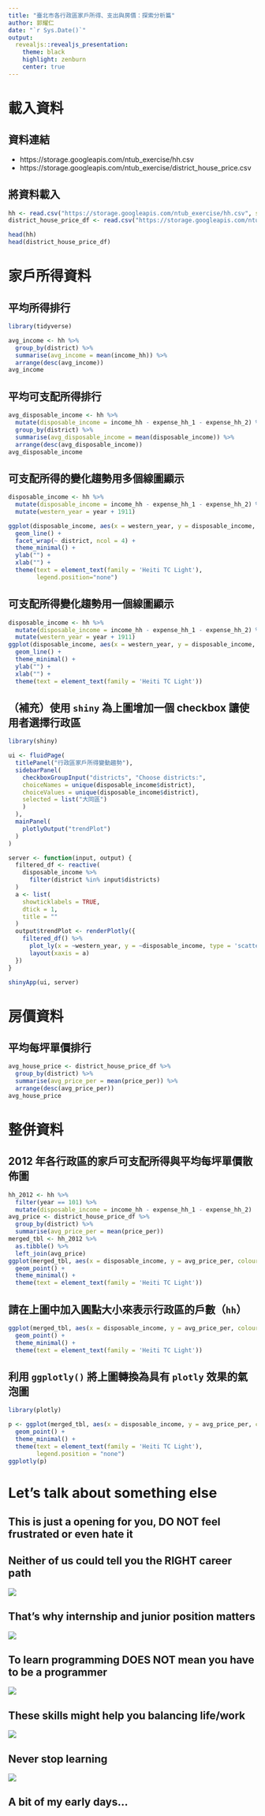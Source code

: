 ```yaml
---
title: "臺北市各行政區家戶所得、支出與房價：探索分析篇"
author: 郭耀仁
date: "`r Sys.Date()`"
output: 
  revealjs::revealjs_presentation:
    theme: black
    highlight: zenburn
    center: true
---
```


# 載入資料

## 資料連結

- https://storage.googleapis.com/ntub_exercise/hh.csv
- https://storage.googleapis.com/ntub_exercise/district_house_price.csv

## 將資料載入

```r
hh <- read.csv("https://storage.googleapis.com/ntub_exercise/hh.csv", stringsAsFactors = FALSE)
district_house_price_df <- read.csv("https://storage.googleapis.com/ntub_exercise/district_house_price.csv", stringsAsFactors = FALSE)
```

```r
head(hh)
head(district_house_price_df)
```

# 家戶所得資料

## 平均所得排行

```r
library(tidyverse)

avg_income <- hh %>%
  group_by(district) %>%
  summarise(avg_income = mean(income_hh)) %>%
  arrange(desc(avg_income))
avg_income
```

## 平均可支配所得排行

```r
avg_disposable_income <- hh %>%
  mutate(disposable_income = income_hh - expense_hh_1 - expense_hh_2) %>%
  group_by(district) %>%
  summarise(avg_disposable_income = mean(disposable_income)) %>%
  arrange(desc(avg_disposable_income))
avg_disposable_income
```

## 可支配所得的變化趨勢用多個線圖顯示

```r
disposable_income <- hh %>%
  mutate(disposable_income = income_hh - expense_hh_1 - expense_hh_2) %>%
  mutate(western_year = year + 1911)

ggplot(disposable_income, aes(x = western_year, y = disposable_income, colour = district)) + 
  geom_line() +
  facet_wrap(~ district, ncol = 4) +
  theme_minimal() +
  ylab("") +
  xlab("") +
  theme(text = element_text(family = 'Heiti TC Light'),
        legend.position="none")
```

## 可支配所得變化趨勢用一個線圖顯示

```r
disposable_income <- hh %>%
  mutate(disposable_income = income_hh - expense_hh_1 - expense_hh_2) %>%
  mutate(western_year = year + 1911)
ggplot(disposable_income, aes(x = western_year, y = disposable_income, colour = district)) + 
  geom_line() +
  theme_minimal() +
  ylab("") +
  xlab("") +
  theme(text = element_text(family = 'Heiti TC Light'))
```

## （補充）使用 `shiny` 為上圖增加一個 **checkbox** 讓使用者選擇行政區

```r
library(shiny)

ui <- fluidPage(
  titlePanel("行政區家戶所得變動趨勢"),
  sidebarPanel(
    checkboxGroupInput("districts", "Choose districts:",
    choiceNames = unique(disposable_income$district),
    choiceValues = unique(disposable_income$district),
    selected = list("大同區")
    )
  ),
  mainPanel(
    plotlyOutput("trendPlot")
  )
)

server <- function(input, output) {
  filtered_df <- reactive(
    disposable_income %>%
      filter(district %in% input$districts)
  )
  a <- list(
    showticklabels = TRUE,
    dtick = 1,
    title = ""
  )
  output$trendPlot <- renderPlotly({
    filtered_df() %>%
      plot_ly(x = ~western_year, y = ~disposable_income, type = 'scatter', mode = 'lines', color = ~district) %>%
      layout(xaxis = a)
  })
}

shinyApp(ui, server)
```

# 房價資料

## 平均每坪單價排行

```r
avg_house_price <- district_house_price_df %>%
  group_by(district) %>%
  summarise(avg_price_per = mean(price_per)) %>%
  arrange(desc(avg_price_per))
avg_house_price
```

# 整併資料

## 2012 年各行政區的家戶**可支配所得**與**平均每坪單價**散佈圖

```r
hh_2012 <- hh %>%
  filter(year == 101) %>%
  mutate(disposable_income = income_hh - expense_hh_1 - expense_hh_2)
avg_price <- district_house_price_df %>%
  group_by(district) %>%
  summarise(avg_price_per = mean(price_per))
merged_tbl <- hh_2012 %>%
  as.tibble() %>%
  left_join(avg_price)
ggplot(merged_tbl, aes(x = disposable_income, y = avg_price_per, colour = district)) +
  geom_point() +
  theme_minimal() +
  theme(text = element_text(family = 'Heiti TC Light'))
```

## 請在上圖中加入圓點大小來表示行政區的戶數（`hh`）

```r
ggplot(merged_tbl, aes(x = disposable_income, y = avg_price_per, colour = district, size = hh)) +
  geom_point() +
  theme_minimal() +
  theme(text = element_text(family = 'Heiti TC Light'))
```

## 利用 `ggplotly()` 將上圖轉換為具有 `plotly` 效果的氣泡圖

```r
library(plotly)

p <- ggplot(merged_tbl, aes(x = disposable_income, y = avg_price_per, colour = district, size = hh)) +
  geom_point() +
  theme_minimal() +
  theme(text = element_text(family = 'Heiti TC Light'),
        legend.position = "none")
ggplotly(p)
```

# Let's talk about something else

## This is just a opening for you, DO NOT feel frustrated or even hate it

## Neither of us could tell you the RIGHT career path

![](https://www.burnetts.com/wp-content/uploads/2016/12/Burnetts-Staffing-Choosing-the-right-IT-career-path-01.png)

## That's why internship and junior position matters

![](http://cms.marketplace.org/sites/default/files/styles/primary-image-610x340/public/internship-movie-poster.jpg?itok=hsbKk8B8)

## To learn programming **DOES NOT** mean you have to be a programmer

![](https://lh3.googleusercontent.com/oMXLiHIFWHGsCPcexzZmbRYee7FN5GCjWa0Vvr38mOYHDItsjPrUSrfjspmydUxopL0=w300)

## These skills might help you balancing life/work

![](https://www.kidscodecs.com/wp-content/uploads/2015/06/notebook-automate-boring-stuff.jpg)

## Never stop learning

![](http://mirellietc.com/wp-content/uploads/2017/03/einstein-never-stop-learning.jpg)

## A bit of my early days...
